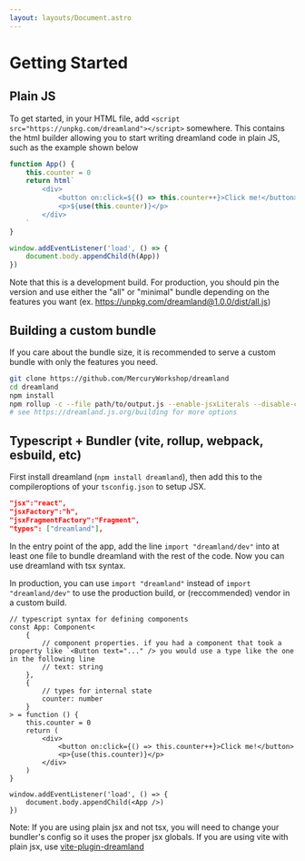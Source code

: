 ```yaml
---
layout: layouts/Document.astro
---
```


# Getting Started

## Plain JS

To get started, in your HTML file, add `<script src="https://unpkg.com/dreamland"></script>` somewhere. This contains the html builder allowing you to start writing dreamland code in plain JS, such as the example shown below

```javascript
function App() {
    this.counter = 0
    return html`
        <div>
            <button on:click=${() => this.counter++}>Click me!</button>
            <p>${use(this.counter)}</p>
        </div>
    `
}

window.addEventListener('load', () => {
    document.body.appendChild(h(App))
})
```

Note that this is a development build. For production, you should pin the version and use either the "all" or "minimal" bundle depending on the features you want (ex. https://unpkg.com/dreamland@1.0.0/dist/all.js)

## Building a custom bundle

If you care about the bundle size, it is recommended to serve a custom bundle with only the features you need.

```bash
git clone https://github.com/MercuryWorkshop/dreamland
cd dreamland
npm install
npm rollup -c --file path/to/output.js --enable-jsxLiterals --disable-css
# see https://dreamland.js.org/building for more options
```

## Typescript + Bundler (vite, rollup, webpack, esbuild, etc)

First install dreamland (`npm install dreamland`), then add this to the compileroptions of your `tsconfig.json` to setup JSX.

```json
"jsx":"react",
"jsxFactory":"h",
"jsxFragmentFactory":"Fragment",
"types": ["dreamland"],
```

In the entry point of the app, add the line `import "dreamland/dev"` into at least one file to bundle dreamland with the rest of the code. Now you can use dreamland with tsx syntax.

In production, you can use `import "dreamland"` instead of `import "dreamland/dev"` to use the production build, or (reccommended) vendor in a custom build.

```tsx
// typescript syntax for defining components
const App: Component<
    {
        // component properties. if you had a component that took a property like `<Button text="..." /> you would use a type like the one in the following line
        // text: string
    },
    {
        // types for internal state
        counter: number
    }
> = function () {
    this.counter = 0
    return (
        <div>
            <button on:click={() => this.counter++}>Click me!</button>
            <p>{use(this.counter)}</p>
        </div>
    )
}

window.addEventListener('load', () => {
    document.body.appendChild(<App />)
})
```

Note: If you are using plain jsx and not tsx, you will need to change your bundler's config so it uses the proper jsx globals. If you are using vite with plain jsx, use [vite-plugin-dreamland](https://www.npmjs.com/package/vite-plugin-dreamland)
